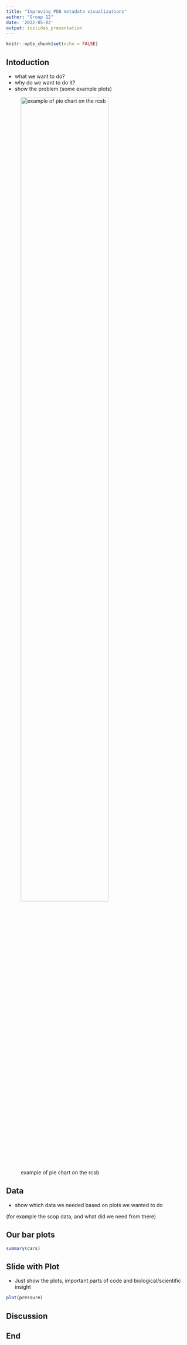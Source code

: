 ```yaml
---
title: "Improving PDB metadata visualizations"
author: "Group 12"
date: '2022-05-02'
output: ioslides_presentation
---
```


```r
knitr::opts_chunk$set(echo = FALSE)
```

## Intoduction

- what we want to do?
- why do we want to do it?
- show the problem (some example plots)

![example of pie chart on the rcsb](example_pdb_piechart.png){width=75%}

## Data

- show which data we needed based on plots we wanted to do

(for example the scop data, and what did we need from there)

## Our bar plots

```r
summary(cars)
```

## Slide with Plot
- Just show the plots, important parts of code and biological/scientific insight
```r
plot(pressure)
```

## Discussion

## End
